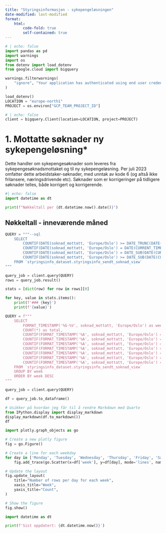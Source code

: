 ```yaml
---
title: "Styringsinformasjon - sykepengeløsningen"
date-modified: last-modified
format:
    html:
        code-fold: true
        self-contained: true
---
```


```python
# | echo: false
import pandas as pd
import warnings
import os
from dotenv import load_dotenv
from google.cloud import bigquery

warnings.filterwarnings(
    "ignore", "Your application has authenticated using end user credentials"
)

load_dotenv()
LOCATION = "europe-north1"
PROJECT = os.environ["GCP_TEAM_PROJECT_ID"]
```

```python
# | echo: false
client = bigquery.Client(location=LOCATION, project=PROJECT)
```

# 1. Mottatte søknader ny sykepengeløsning*

Dette handler om sykepengesøknader som leveres fra sykepengesøknadsmottaket og til ny sykepengeløsning.
Per juli 2023 omfatter dette arbeidstaker-søknader, med unntak av kode 6 (og altså ikke frilansere, næringsdrivende etc).
Søknader som er korrigeringer på tidligere søknader telles, både korrigert og korrigerende.


```python
#| echo: false
import datetime as dt

print(f"Nøkkeltall per {dt.datetime.now().date()}")
```

## Nøkkeltall - inneværende måned

```python
QUERY = """--sql
    SELECT
        COUNTIF(DATE(soknad_mottatt, 'Europe/Oslo') >= DATE_TRUNC(DATE(CURRENT_TIMESTAMP(), 'Europe/Oslo'), MONTH)) as `Mottatt denne måneden`,
        COUNTIF(DATE(soknad_mottatt, 'Europe/Oslo') = DATE(CURRENT_TIMESTAMP(), 'Europe/Oslo')) as `Mottatt i dag`,
        COUNTIF(DATE(soknad_mottatt, 'Europe/Oslo') = DATE_SUB(DATE(CURRENT_TIMESTAMP(), 'Europe/Oslo'), INTERVAL 1 DAY)) as `Mottatt i går`,
        COUNTIF(DATE(soknad_mottatt, 'Europe/Oslo') >= DATE_SUB(DATE(CURRENT_TIMESTAMP(), 'Europe/Oslo'), INTERVAL 1 WEEK) AND DATE(soknad_mottatt, 'Europe/Oslo') < DATE(CURRENT_TIMESTAMP(), 'Europe/Oslo')) as `Mottatt siste 7 dager`
    FROM `styringsinfo_dataset.styringsinfo_sendt_soknad_view`
"""

query_job = client.query(QUERY)
rows = query_job.result()

stats = [dict(row) for row in rows][0]
```

```python

for key, value in stats.items():
    print(f'### {key}')
    print(f'{value}')
```

```python

QUERY = f"""
    SELECT
        FORMAT_TIMESTAMP('%G-%V', soknad_mottatt, 'Europe/Oslo') as week,
        COUNT(*) as total,
        COUNTIF(FORMAT_TIMESTAMP('%A', soknad_mottatt, 'Europe/Oslo') = 'Monday') as Monday,
        COUNTIF(FORMAT_TIMESTAMP('%A', soknad_mottatt, 'Europe/Oslo') = 'Tuesday') as Tuesday,
        COUNTIF(FORMAT_TIMESTAMP('%A', soknad_mottatt, 'Europe/Oslo') = 'Wednesday') as Wednesday,
        COUNTIF(FORMAT_TIMESTAMP('%A', soknad_mottatt, 'Europe/Oslo') = 'Thursday') as Thursday,
        COUNTIF(FORMAT_TIMESTAMP('%A', soknad_mottatt, 'Europe/Oslo') = 'Friday') as Friday,
        COUNTIF(FORMAT_TIMESTAMP('%A', soknad_mottatt, 'Europe/Oslo') = 'Saturday') as Saturday,
        COUNTIF(FORMAT_TIMESTAMP('%A', soknad_mottatt, 'Europe/Oslo') = 'Sunday') as Sunday
    FROM `styringsinfo_dataset.styringsinfo_sendt_soknad_view`
    GROUP BY week
    ORDER BY week DESC
"""

query_job = client.query(QUERY)

df = query_job.to_dataframe()
```

```python
# Usikker på hvordan jeg får til å rendre Markdown med Quarto
from IPython.display import display_markdown
display_markdown(df.to_markdown())
df
```

```python
import plotly.graph_objects as go

# Create a new plotly figure
fig = go.Figure()

# Create a line for each weekday
for day in ['Monday', 'Tuesday', 'Wednesday', 'Thursday', 'Friday', 'Saturday', 'Sunday']:
    fig.add_trace(go.Scatter(x=df['week'], y=df[day], mode='lines', name=day))

# Update the layout
fig.update_layout(
    title="Number of rows per day for each week",
    xaxis_title="Week",
    yaxis_title="Count",
)

# Show the figure
fig.show()

```
```python

import datetime as dt

print(f'Sist oppdatert: {dt.datetime.now()}')
```